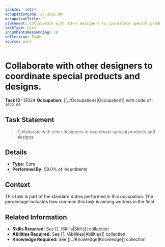 ```yaml
---
taskId: '13024'
occupationCode: 27-1022.00
occupationTitle: ''
statement: Collaborate with other designers to coordinate special products and designs.
taskType: Core
incumbentsResponding: 59
collection: Tasks
source: onet
---
```

# Collaborate with other designers to coordinate special products and designs.

**Task ID:** 13024
**Occupation:** [[../Occupations|Occupation]] with code `27-1022.00`

## Task Statement

> Collaborate with other designers to coordinate special products and designs.

## Details

- **Type:** Core
- **Performed By:** 59.0% of incumbents

## Context

This task is part of the standard duties performed in this occupation. The percentage indicates how common this task is among workers in the field.

## Related Information

- **Skills Required:** See [[../Skills|Skills]] collection
- **Abilities Required:** See [[../Abilities|Abilities]] collection
- **Knowledge Required:** See [[../Knowledge|Knowledge]] collection
